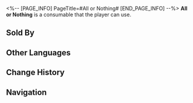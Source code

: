 <%-- [PAGE_INFO]
PageTitle=#All or Nothing#
[END_PAGE_INFO] --%>
{{Consumable Infobox
|id          = 408802
|image       = Item All or Nothing.png
|type        = Special Consumables
|rarity      = 4
|effect      = Upon use, your next draw for the Lucky Wheel in Penacony guarantees you a "special prize."
|description = The poker game continued, reaching the fourth round. As the man checked his hand, his confidence wavered.<br />''"A true gambler won't hesitate to call, even if winning the pot appears impossible..." ''The teenager on the opposite side of the table mocked, pushing all his chips forward. ''"All in."''
|effectType  = 
|effectType2 = 
|effectType3 = 
|recipe      = 
|source1     = [[Dreamscape Sales Store]]
|source2     = 
|source3     = 
}}
{{Description|''"Temptation is deemed a virtue for mortals, whereas hesitation proves to be a fatal flaw for gamblers."''}}
'''All or Nothing''' is a consumable that the player can use.

==Sold By==
{{Shop Availability}}

==Other Languages==
{{Other Languages
|en   = All or Nothing
|zhs  = 孤注一掷
|zht  = 孤注一擲
|ja   = 大博打
|ko   = 마지막 승부
|es   = Todo o nada
|fr   = Tout pour le tout
|ru   = Всё или ничего
|th   = All or Nothing
|vi   = Liều Một Phen
|de   = Alles oder nichts
|id   = All or Nothing
|pt   = Tudo ou Nada
}}

==Change History==
{{Change History|2.0}}

==Navigation==
{{Consumable Navbox}}